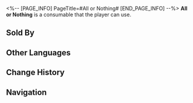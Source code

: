 <%-- [PAGE_INFO]
PageTitle=#All or Nothing#
[END_PAGE_INFO] --%>
{{Consumable Infobox
|id          = 408802
|image       = Item All or Nothing.png
|type        = Special Consumables
|rarity      = 4
|effect      = Upon use, your next draw for the Lucky Wheel in Penacony guarantees you a "special prize."
|description = The poker game continued, reaching the fourth round. As the man checked his hand, his confidence wavered.<br />''"A true gambler won't hesitate to call, even if winning the pot appears impossible..." ''The teenager on the opposite side of the table mocked, pushing all his chips forward. ''"All in."''
|effectType  = 
|effectType2 = 
|effectType3 = 
|recipe      = 
|source1     = [[Dreamscape Sales Store]]
|source2     = 
|source3     = 
}}
{{Description|''"Temptation is deemed a virtue for mortals, whereas hesitation proves to be a fatal flaw for gamblers."''}}
'''All or Nothing''' is a consumable that the player can use.

==Sold By==
{{Shop Availability}}

==Other Languages==
{{Other Languages
|en   = All or Nothing
|zhs  = 孤注一掷
|zht  = 孤注一擲
|ja   = 大博打
|ko   = 마지막 승부
|es   = Todo o nada
|fr   = Tout pour le tout
|ru   = Всё или ничего
|th   = All or Nothing
|vi   = Liều Một Phen
|de   = Alles oder nichts
|id   = All or Nothing
|pt   = Tudo ou Nada
}}

==Change History==
{{Change History|2.0}}

==Navigation==
{{Consumable Navbox}}